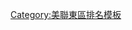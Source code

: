{{美國職棒大聯盟戰績排名
|division=美聯東區
|year=1978年
|seeds={{{seeds|}}}
|highlight={{{highlight|}}}
|紐約洋基隊
|55|26
|45|37
|波士頓紅襪隊
|59|23
|40|41
|密爾瓦基釀酒人隊
|54|27
|39|42
|巴爾的摩金鶯隊
|51|30
|39|41
|底特律老虎隊
|47|34
|39|42
|克里夫蘭印地安人隊
|42|36
|27|54
|多倫多藍鳥隊
|37|44
|22|58
}}<noinclude>
[[Category:美聯東區排名模板]]
</noinclude>